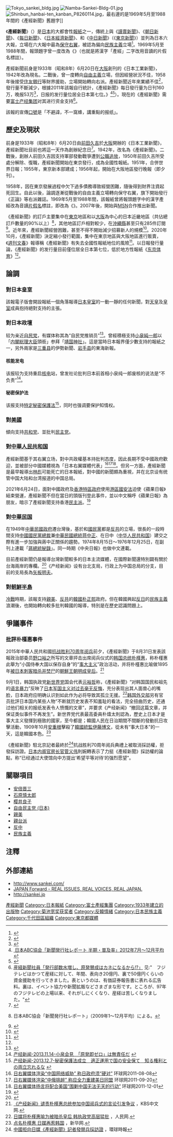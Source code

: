 {{about|日本的一份报纸|同名的中国报纸|中国产经新闻}}
{{Multiple issues|
{{Refimprove|time=2021-10-05T02:50:55+00:00}}
{{Citation style|time=2021-10-05T02:50:55+00:00}}
}}
{{Infobox Newspaper |
name = 產經新聞 |
logo = [[File:Sankei_Shimbun.svg|160px]] |
type =[[日報|日報]] |
format = [[大報|大報]] |
foundation = 1933年（[[昭和|昭和]]八年）6月20日 |
price = '''晨間版：'''<br>每份110[[日圓|日圓]]<br />'''傍晚版：'''<br>每份50日圓（限大阪總社）<br />'''訂閱版：'''<br>晨間與傍晚版：每月4,037日圓<br>晨間版：每月3,034日圓|
owners = [[產業經濟新聞社|產業經濟新聞社]] |
president    = 熊坂隆光|
language = [[日語|日語]] |
political = [[右派|右派]]<br/>[[地域主義|地域主義]]<br/>[[反共主义|反共主义]]/[[复古主义|复古主义]]<br>親[[自由民主党_(日本)|自由民主党]](国政)和[[日本維新会|日本維新会]](府政)<br>|
circulation = 日報：161萬份 <br />晚報（限[[近畿地方|關西地區]]）：52萬份<ref>2014 [[發行公信會|發行公信會]]</ref>|
headquarters = {{JPN}} [[大阪市|大阪]] & [[東京|東京]] |
website = {{url|sankei.com}}<br>{{URL|japan-forward.com}}
}}
[[File:Tokyo_sankei_bldg.jpg|thumb]]
[[File:Namba-Sankei-Bldg-01.jpg|thumb]]
[[File:Shinbun_hanbai-ten_kanban_P8260114.jpg|thumb]]，最右邊的是1969年5月至1988年間的《產經新聞》舊題字]]

《'''產經新聞'''》（{{jpn|j=産経新聞|kyu=產經新聞|kn=さんけいしんぶん|rm=Sankei Shimbun}}）是[[日本|日本]]的大都會性[[報紙|報紙]]之一，傳統上與《[[讀賣新聞|讀賣新聞]]》、《[[朝日新聞|朝日新聞]]》、《[[每日新聞|每日新聞]]》、《[[日本經濟新聞|日本經濟新聞]]》、和《[[中日新聞|中日新聞]]》（《[[東京新聞|東京新聞]]》）並列為日本六大報，立場在六大報中最為[[保守主義|保守]][[右翼|右翼]]，被認為偏向[[民族主義|民族主義]]立場<ref name="Matthews2003">{{cite journal|last1=Matthews|first1=Eugene A.|title=Japan's New Nationalism|journal=Foreign Affairs|volume=82|issue=6|year=2003|pages=74|issn=00157120|doi=10.2307/20033758}}</ref>。1969年5月至1988年間，報頭題字曾一度改為《'''{{lang|ja|サンケイ新聞}}'''》（也就是將漢字「產經」二字改用音讀的片假名標註）。

產經新聞前身是1933年（昭和8年）6月20日在[[大阪市|大阪]]創刊的《日本工業新聞》，1942年改為現名。二戰後，曾一度轉向[[自由主義|自由主義]]立場，但因經營狀況不佳，1958年後接受[[住友銀行|住友銀行]]等財界援助，立場開始轉向右派。產經新聞近年來業績不佳<ref name='a1'>{{Cite web |url=http://biz-journal.jp/2012/08/post_597.html |title=ビジネスジャーナル/Business Journal-2012.08.28-産経新聞社員「発行部数水増し、原発賛成はカネになるから!?」 |access-date=2013-05-30 |archive-date=2021-04-16 |archive-url=https://web.archive.org/web/20210416041700/https://biz-journal.jp/2012/08/post_597.html |dead-url=no }}</ref>，發行量不斷減少，根據2011年該報自行統計，《產經新聞》每日發行量为日刊160万，晚报53万<ref>{{Cite web |url=http://www.sankei-ad-info.com/data/ |title=メディアデータ：販売部数 ｜ 産経新聞 媒体資料インターネット版 |access-date=2013-05-30 |archive-date=2020-12-22 |archive-url=https://web.archive.org/web/20201222114235/http://www.sankei-ad-info.com/data/ |dead-url=no }}</ref>，日报的发行量位居全日本第七位。》<ref name="#1">[http://adv.yomiuri.co.jp/yomiuri/busu/busu01a.html  日本ABC協会「新聞発行社レポート 半期・普及率」2012年7月～12月平均] {{webarchive|url=https://web.archive.org/web/20110717154502/http://adv.yomiuri.co.jp/yomiuri/busu/busu01a.html |date=2011-07-17 }}</ref><ref>{{Cite web |url=http://www.tokyo-sports.co.jp/add_guidance/ |title=東京スポーツ広告のご案内 |access-date=2013-07-31 |archive-date=2021-04-25 |archive-url=https://web.archive.org/web/20210425101837/https://www.tokyo-sports.co.jp/add_guidance/ |dead-url=no }}</ref>）。現在的《產經新聞》需要[[富士产经集团|富士产经集团]]对其进行资金支持<ref>[http://biz-journal.jp/2012/08/post_597_2.html 産経新聞社員「発行部数水増し、原発賛成はカネになるから!?」] {{Wayback|url=http://biz-journal.jp/2012/08/post_597_2.html |date=20210416041731 }}见:"　フジテレビはかつて産経に対して、年間、表向き20億円、裏で50億円くらいの資金援助を行ってきました。表というのは、有価証券報告書に表れる広告料。裏は、イベント協力や新聞拡販などさまざまな形です。ところが、97年のフジテレビの上場以来、それがしにくくなり、産経は苦しくなりました。"</ref>。

該報的宣傳[[口號|口號]]是「不避諱，不一窩蜂，講重點的报纸」。

==歷史及現狀==
前身是1933年（昭和8年）6月20日由[[前田久吉|前田久吉]]於[[大阪市|大阪]]開辦的《日本工業新聞》，產經新聞社目前也將這一天作為創辦紀念日<ref name="sankei20180620">{{Cite news |title=【産経新聞創刊８５周年】創刊からの歩み　「モノを言う新聞」脈々　カラー化、電子版…時代に合わせ進化 |newspaper=産経新聞 |date=2018-06-20 |url=https://www.sankei.com/entertainments/news/180620/ent1806200003-n1.html |accessdate=2020-12-13 |archive-date=2021-04-16 |archive-url=https://web.archive.org/web/20210416053939/https://www.sankei.com/entertainments/news/180620/ent1806200003-n1.html |dead-url=no }}</ref>。1942年，改名為《產經新聞》。二戰後，創辦人前田久吉因支持軍部發動戰爭遭到[[公職追放|公職追放]]，1950年前田久吉所受處分解除、復職，產經新聞開始在東京發行，成為全國性報紙。1951年，合併世界日報；1955年，東京新本部建成；1956年起，開始在大阪地區發行晚報（即夕刊）。

1958年，因在東京發展過程中欠下過多債務導致經營困難，隨後得到財界注資起死回生。自此以後，論調逐漸從戰後的自由主義立場轉向保守右翼，旗下開始發行《正論》等右派雜誌。1969年5月至1988年間，該報紙曾將報頭題字中的漢字產經改為音讀[[片假名|片假名]]標註，即改為《{{lang|ja|サンケイ新聞}}》。2007年後，開始與[[MSN|MSN]]合作推出新聞。

《產經新聞》的訂戶主要集中在[[東京|東京]]地區和以[[大阪市|大阪]]為中心的日本近畿地區（共佔總訂戶數量的90%以上）<ref>{{Cite web |author=産経新聞媒体資料インターネット版 |title=産経新聞の購読者分布図 |publisher=産業経済新聞社 |url=http://www.sankei-ad-info.com/data/index.html#al02 |accessdate=2010-05-27 |archive-date=2021-04-16 |archive-url=https://web.archive.org/web/20210416052533/http://www.sankei-ad-info.com/data/index.html#al02 |dead-url=no }} 日本ABC協会「新聞発行社レポート」（2009年1〜12月平均）による。</ref>，其他地區訂戶相對較少，在[[沖繩縣|沖繩縣]]甚至只有285件訂閱<ref>{{Cite web |url=http://adv.yomiuri.co.jp/yomiuri/download/PDF/circulation/national03.pdf |title=存档副本 |access-date=2020-12-13 |archive-date=2015-07-17 |archive-url=https://web.archive.org/web/20150717052449/http://adv.yomiuri.co.jp/yomiuri/download/PDF/circulation/national03.pdf |dead-url=yes }}</ref>。近年來，產經新聞經營困難，甚至不得不開始減少招募新人的規模<ref>{{cite web |author1=齋藤貴男 |title=大幅減益、 リストラに揺れる 『産経新聞』の研究 |url=http://www.kinyobi.co.jp/tokushu/002913.php |website=週刊金曜日 |access-date=2020-12-13 |archive-date=2021-04-16 |archive-url=https://web.archive.org/web/20210416041758/http://www.kinyobi.co.jp/tokushu/002913.php |dead-url=no }}</ref>。2020年10月，《產經新聞》決定縮小發行範圍，集中在東京地區與大阪地區進行販賣，《[[週刊文春|週刊文春]]》報導稱《產經新聞》有失去全國性報紙地位的風險<ref>{{cite web |author1=プチ鹿島 |title=「全国紙」でなくなる？　産経の“感情の起伏”が激しかった「11月16日のこと」 保守おじさんが「揺れている」 |url=https://bunshun.jp/articles/-/9772 |website=文春online |accessdate=2020-12-13 |archive-date=2021-04-16 |archive-url=https://web.archive.org/web/20210416044249/https://bunshun.jp/articles/-/9772 |dead-url=no }}</ref>。以日報發行量論，《產經新聞》的发行量目前僅位居全日本第七位，低於地方性報紙《[[东京体育|东京体育]]》<ref name="#1"/>。

== 論調 ==
===對日本皇室===
該報電子版會開設報紙一個角落報導[[日本皇室|日本皇室]]的一動一靜的任何新聞，對[[天皇|天皇]]及[[皇室|皇室]]成員抱持絕對支持的主張。{{cn}}

===對日本政壇===
较为亲近[[自由民主党_(日本)|自民党]]，有媒体称其為“自民党推销员”<ref>{{cite web |url=http://www.stnn.cc/hk_taiwan/200906/t20090620_1050004.html |title=两岸关系加速整合 日本萌生不存在感 |publisher=星島環球網 |date=2009年6月20日 |accessdate=2018年4月15日 |language=ja |archiveurl=https://archive.today/20130424112833/http://www.stnn.cc/hk_taiwan/200906/t20090620_1050004.html |archivedate=2013年4月24日 |deadurl=yes |df= }}</ref>。曾經積極支持[[小泉純一郎|小泉純一郎]]以「[[内閣総理大臣|内閣総理大臣]]頭銜」参拜「[[靖国神社|靖国神社]]」。這是當時日本報界僅少數支持的報紙之一，另外兩家是[[三重县|三重县]]的伊勢新聞、[[岩手县|岩手县]]的東海新報。

==== 核能发电 ====
该报较为支持重启[[核电|核电]]站，曾发社论批判日本前首相小泉纯一郎废核的说法是“不负责”<ref>[http://sankei.jp.msn.com/politics/news/131114/stt13111403170002-n1.htm 产经新闻-2013.11.14-小泉会見　「原発即ゼロ」は無責任だ] {{webarchive|url=https://web.archive.org/web/20131119201750/http://sankei.jp.msn.com/politics/news/131114/stt13111403170002-n1.htm |date=2013-11-19 }}</ref>。

==== 秘密保护法 ====
该报支持[[特定秘密保護法|特定秘密保護法]]<ref>[http://sankei.jp.msn.com/politics/news/131207/plc13120703080005-n2.htm 产经新闻-2013.12.7-秘密保護法成立　適正運用で国の安全保て　知る権利との両立忘れるな] {{webarchive|url=https://web.archive.org/web/20131208073544/http://sankei.jp.msn.com/politics/news/131207/plc13120703080005-n2.htm |date=2013-12-08 }}</ref>，同时也强调要保护知情权。

=== 對[[美國|美國]] ===
傾向支持[[共和党_(美國)|共和党]]、並批判[[民主党_(美國)|民主党]]。{{cn}}

=== 對[[中華人民共和国|中華人民共和国]] ===
產經新聞基于其右翼立场，對中共政權基本持批判态度，因此長期不受中國政府歡迎，並被部分中國媒體視為「日本右翼媒體代表」<ref>[http://world.huanqiu.com/roll/2011-08/1887642.html 日右翼媒体渲染“中国网络威胁” 称日政府须“硬对”] {{Wayback|url=http://world.huanqiu.com/roll/2011-08/1887642.html |date=20190611070931 }} 环球网2011-08-08</ref><ref>[http://world.huanqiu.com/roll/2011-09/2019064.html 日右翼媒体渲染“中俄挑衅” 称应全力重建美日同盟] {{Wayback|url=http://world.huanqiu.com/roll/2011-09/2019064.html |date=20190604124612 }} 环球网2011-09-20</ref><ref>[http://world.huanqiu.com/roll/2011-12/2224286.html 日右翼媒体扬言将配合美国“围剿中国无法无天的行动”] {{Wayback|url=http://world.huanqiu.com/roll/2011-12/2224286.html |date=20190502050724 }} 环球网2011-12-01</ref>。但另一方面，產經新聞是最早報導出[[林彪|林彪]]可能死亡的日本報紙，對中國的新聞頗為重視，并在北京设有统管中国大陆和台湾报道的中国总局。

2021年6月24日，面對中國政府及[[香港特區政府|香港特區政府]]使用[[中華人民共和國香港特別行政區維護國家安全法|港區國安法]]迫使《蘋果日報》結束營運，產經新聞不但在當日的頭版刊登此事件，並以中文稱呼《蘋果日報》為朋友，暗示了產經新聞支持香港[[民主派_(香港)|民主派]]。<ref>{{cite news |author1=陳凱俊 |title=【港蘋被迫收攤】「朋友，等你回來！」　日媒《產經新聞》頭版挺《蘋果》 |url=https://www.mirrormedia.mg/story/20210624edi037/ |accessdate=2021-06-25 |publisher=鏡週刊 |date=2021-06-24}}</ref>

=== 對[[中華民国|中華民国]] ===
在1949年[[中華民國政府|中華民國政府]]遷台灣後，基於和[[國民黨|國民黨]]都是[[反共|反共]]的立場，很長的一段時間支持[[中國國民黨總裁|中國國民黨總裁]]兼[[中華民國總統|中華民國總統]][[蒋中正|蒋中正]]、在日中（[[中华人民共和国|中华人民共和国]]）建交之際有進一步加強與蔣中正關係的趨勢。1974年8月15日～1976年12月25日，在副刊上連載「[[蔣總統秘錄|蔣總統秘錄]]」。同一時期《中央日報》也做中文連載。

目前產經新聞仍是報導台灣新聞較多的日本主流媒體，在國際新聞還特別闢有關於台海兩岸的專欄。<ref>{{Cite web |url=http://www.sankei.com/world/newslist/china-n1.html |title=国際 中国・台湾 |access-date=2016-08-20 |archive-date=2021-04-17 |archive-url=https://web.archive.org/web/20210417221457/https://www.sankei.com/world/newslist/china-n1.html |dead-url=no }}</ref>《产经新闻》设有台北支局，行政上为中国总局的分支，目前的支局長為[[矢板明夫|矢板明夫]]。

=== 對[[朝鮮半島|朝鮮半島]] ===
[[冷戰|冷戰]]時期，該報支持[[親美|親美]]、[[反共|反共]]的[[韓國|韓國]][[朴正熙|朴正熙]]政府。但在韓國興起[[反日|反日]]的[[民族主義|民族主義]]浪潮後，也開始轉向較多批判韓國的報導，特別是在歷史認識問題上。

==爭議事件==
===批評朴槿惠事件===
2015年中華人民共和國[[抗战胜利70周年阅兵|抗战胜利70周年阅兵]]前夕，《產經新聞》于8月31日发表該報政治部委员[[野口裕之|野口裕之]]所写的文章抨击出席阅兵仪式的[[韩国总统|韩国总统]][[朴槿惠|朴槿惠]]，称朴槿惠此舉为“小国侍奉大国以保存自身”的“[[事大主义|事大主义]]”政治活动，并将朴槿惠比喻做1895年[[乙未事变|被日本刺客暗杀并焚尸]]的[[朝鮮王朝|朝鮮王朝]][[明成皇后|明成皇后]]。<ref>[http://world.kbs.co.kr/chinese/news/news_In_detail.htm?No=47369 《产经新闻》谴责朴槿惠总统参加中国阅兵式的言论引发争议] {{Wayback|url=http://world.kbs.co.kr/chinese/news/news_In_detail.htm?No=47369 |date=20210416041919 }}，KBS中文网.</ref>

9月1日，韩国执政党[[新世界党|新世界党]]国会代表[[元裕哲|元裕哲]]称，《產經新聞》“对韩国国民和祖先的[[霸凌|语言暴力]]”反映了[[日本军国主义|日本军国主义]][[:Category:日本歷史認識問題|对过去毫无反悔]]，充分表现出其人面兽心的嘴脸，日本政府应明确认识到如此作为必将导致其孤立无援。<ref>[http://world.people.com.cn/n/2015/0901/c1002-27538592.html 日媒将朴槿惠喻为被暗杀皇后 韩执政党高层猛批] {{Wayback|url=http://world.people.com.cn/n/2015/0901/c1002-27538592.html |date=20160304052744 }}，人民网.</ref>[[韩国外交部|韩国外交部]]另有官员批評日本国内某些人物“不断就历史发表不知羞耻的看法，完全扭曲历史，还通过他们相关的报纸发表令人愤慨的文章”，并要求《产经新闻》“撤回这篇文章，并保证类似事件不再发生”。新世界党代表最高委員朴熺太則認為，歷史上日本才是事大主义發揮到極致的國家，至今都是；韓國人民在日治期間不間斷的發動抗日攻擊活動，1909年10月[[安重根|安重根]]擊殺了[[韓國統監|韓國統監]][[伊藤博文|伊藤博文]]，從未有“事大日本”的一天，這是韓國本色。<ref>[http://japan.xinhuanet.com/2015-09/02/c_134578444.htm 点名朴槿惠 日媒再惹韩国] {{Wayback|url=http://japan.xinhuanet.com/2015-09/02/c_134578444.htm |date=20160304094421 }}，新华网.</ref>

《產經新聞》駐北京記者最終於<ref>[http://news.sina.com.cn/m/pm/2015-09-04/doc-ifxhqhui4801849.shtml 中國拒向日媒《產經新聞》記者發閱兵採訪證] {{Wayback|url=http://news.sina.com.cn/m/pm/2015-09-04/doc-ifxhqhui4801849.shtml |date=20210416052612 }}，環球時報</ref>抗战胜利70周年阅兵典禮上被取消採訪權，拒發採訪證。[[日本内阁官房长官|日本内阁官房长官]][[菅义伟|菅义伟]]則婉轉表示了力挺《產經新聞》採訪權的論點，称“已经通过大使馆向中方提出‘希望平等对待’的强烈愿望”。

==關聯項目==
*[[安倍晋三|安倍晋三]]
*[[石原慎太郎|石原慎太郎]]
*[[樱井良子|樱井良子]]
*[[自由民主党_(日本)|自由民主党 (日本)]]
*[[親美|親美]]
*[[親台派|親台派]]
*[[反中|反中]]
*[[民族主義|民族主義]]

==注釋==
{{Reflist}}

==外部連結==
*http://www.sankei.com/ {{Wayback|url=http://www.sankei.com/ |date=20210426160655 }} {{ja}}
*[http://japan-forward.com/ JAPAN Forward - REAL ISSUES, REAL VOICES, REAL JAPAN.] {{Wayback|url=http://japan-forward.com/ |date=20210425045442 }}{{en icon}}
*http://sankei.jp {{Wayback|url=http://sankei.jp/ |date=20210425104739 }} {{ja}}

{{日本各大報紙}}
{{authority control}}
{{DEFAULTSORT:Sankei Shimbun}}
[[Category:產經新聞|]]
[[Category:日本報紙|Category:日本報紙]]
[[Category:富士產經集團|Category:富士產經集團]]
[[Category:1933年建立的出版物|Category:1933年建立的出版物]]
[[Category:菊池宽奖获奖者|Category:菊池宽奖获奖者]]
[[Category:反韓情緒|Category:反韓情緒]]
[[Category:日本民族主義|Category:日本民族主義]]
[[Category:千代田區組織|Category:千代田區組織]]
[[Category:東京都媒體|Category:東京都媒體]]